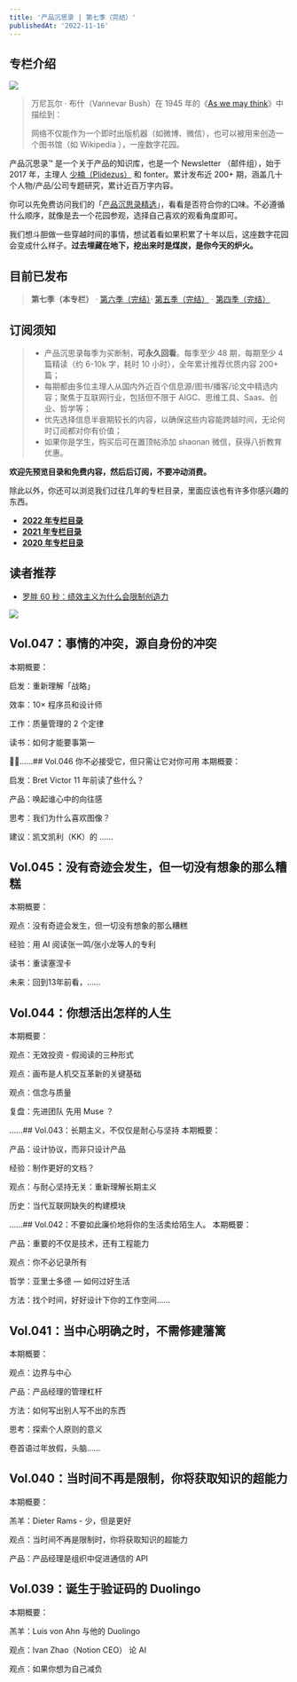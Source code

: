 ```yaml
---
title: '产品沉思录 | 第七季（完结）'
publishedAt: '2022-11-16'
---
```


## 专栏介绍

![](https://static.xiaobot.net/file/2023-04-15/5/7876882c5d65878dfc3742a7390ed607.png)
> 万尼瓦尔 · 布什（Vannevar Bush）在 1945 年的《[As we may think](https://www.notion.so/99fd71d32e8949a8b624d7712c524665)》中描绘到：
> 
> 网络不仅能作为一个即时出版机器（如微博、微信），也可以被用来创造一个图书馆（如 Wikipedia ），一座数字花园。

产品沉思录™ 是一个关于产品的知识库，也是一个 Newsletter （邮件组），始于 2017 年，主理人 [少楠（Plidezus）](https://www.notion.so/Plidezus-ad38dfabc3f04698b0175f3ccaf5f943) 和 fonter。累计发布近 200+ 期，涵盖几十个人物/产品/公司专题研究，累计近百万字内容。

你可以先免费访问我们的「[产品沉思录精选](https://index.pmthinking.com)」，看看是否符合你的口味。不必遵循什么顺序，就像是去一个花园参观，选择自己喜欢的观看角度即可。

我们想斗胆做一些穿越时间的事情，想试着看如果积累了十年以后，这座数字花园会变成什么样子。**过去埋藏在地下，挖出来时是煤炭，是你今天的炉火。**

**目前已发布**
---------


> **第七季（本专栏）** · [第六季（完结）](https://xiaobot.net/p/pmthinking2022)· [第五季（完结）](https://xiaobot.net/p/pmthinking2021) · [第四季（完结）](https://xiaobot.net/p/pmthinking2020)

订阅须知
----


> * 产品沉思录每季为买断制，**可永久回看**。每季至少 48 期，每期至少 4 篇精读（约 6-10k 字，耗时 10 小时），全年累计推荐优质内容 200+ 篇；
> * 每期都由多位主理人从国内外近百个信息源/图书/播客/论文中精选内容；聚焦于互联网行业，包括但不限于 AIGC、思维工具、Saas、创业、哲学等；
> * 优先选择信息半衰期较长的内容，以确保这些内容能跨越时间，无论何时订阅都对你有价值；
> * 如果你是学生，购买后可在置顶帖添加 shaonan 微信，获得八折教育优惠。

**欢迎先预览目录和免费内容，然后后订阅，不要冲动消费。**

除此以外，你还可以浏览我们过往几年的专栏目录，里面应该也有许多你感兴趣的东西。

* [**2022 年专栏目录**](https://xiaobot.net/post/27ade9d2-bf1c-41b1-b9ff-3bc1b4966e7a)
* [**2021 年专栏目录**](https://xiaobot.net/post/33cac302-1fd9-463a-ab69-fd3a25366f08)
* [**2020 年专栏目录**](https://xiaobot.net/post/fd2bef15-9948-4e61-a871-c3560a4802d6)

读者推荐
----

* [罗胖 60 秒：绩效主义为什么会限制创造力](https://mp.weixin.qq.com/s/Nn1lOBRc-NpZEjrXonGncw)

![](https://static.xiaobot.net/file/2022-12-31/5/4c857a45510140f021e34520064203be.png)

## Vol.047：事情的冲突，源自身份的冲突
本期概要：

启发：重新理解「战略」

效率：10× 程序员和设计师

工作：质量管理的 2 个定律

读书：如何才能要事第一

🧑🏻‍......## Vol.046 你不必接受它，但只需让它对你可用
本期概要：

启发：Bret Victor 11 年前读了些什么？

产品：唤起谁心中的向往感

思考：我们为什么喜欢图像？

建议：凯文凯利（KK）的 ......

## Vol.045：没有奇迹会发生，但一切没有想象的那么糟糕
本期概要：

观点：没有奇迹会发生，但一切没有想象的那么糟糕

经验：用 AI 阅读张一鸣/张小龙等人的专利

读书：重读塞涅卡

未来：回到13年前看，......

## Vol.044：你想活出怎样的人生
本期概要：

观点：无效投资 - 假阅读的三种形式

观点：画布是人机交互革新的关键基础

观点：信念与质量

复盘：先进团队 先用 Muse ？

......## Vol.043：长期主义，不仅仅是耐心与坚持
本期概要：

产品：设计协议，而非只设计产品

经验：制作更好的文档？

观点：与耐心坚持无关：重新理解长期主义

历史：当代互联网缺失的构建模块

......## Vol.042：不要如此廉价地将你的生活卖给陌生人。
本期概要：

产品：重要的不仅是技术，还有工程能力

观点：你不必记录所有

哲学：亚里士多德 — 如何过好生活

方法：找个时间，好好设计下你的工作空间......

## Vol.041：当中心明确之时，不需修建藩篱
本期概要：

观点：边界与中心

产品：产品经理的管理杠杆

方法：如何写出别人写不出的东西

思考：探索个人原则的意义

卷首语过年放假，头脑......

## Vol.040：当时间不再是限制，你将获取知识的超能力
本期概要：

羔羊：Dieter Rams - 少，但是更好

观点：当时间不再是限制时，你将获取知识的超能力

产品：产品经理是组织中促进通信的 API

## Vol.039：诞生于验证码的 Duolingo
本期概要：

羔羊：Luis von Ahn 与他的 Duolingo

观点：Ivan Zhao（Notion CEO） 论 AI

观点：如果你想为自己减负


